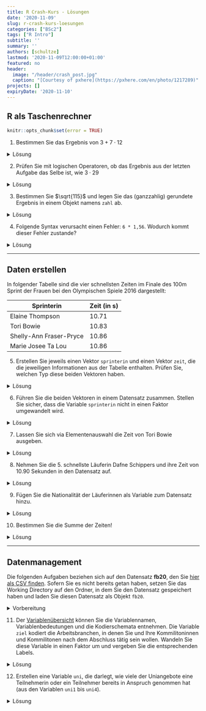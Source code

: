 ```yaml
---
title: R Crash-Kurs - Lösungen
date: '2020-11-09'
slug: r-crash-kurs-loesungen
categories: ["BSc2"]
tags: ["R Intro"]
subtitle: ''
summary: ''
authors: [schultze]
lastmod: '2020-11-09T12:00:00+01:00'
featured: no
header:
  image: "/header/crash_post.jpg"
  caption: "[Courtesy of pxhere](https://pxhere.com/en/photo/1217289)"
projects: []
expiryDate: '2020-11-10'
---
```


## R als Taschenrechner

```r
knitr::opts_chunk$set(error = TRUE)
```

1. Bestimmen Sie das Ergebnis von $3 + 7 \cdot 12$

<details><summary>Lösung</summary>

```r
3 + 7 * 12
```

</details>


2. Prüfen Sie mit logischen Operatoren, ob das Ergebnis aus der letzten Aufgabe das Selbe ist, wie $3 \cdot 29$

<details><summary>Lösung</summary>

```r
(3 + 7 * 12) == (3 * 29)
```

</details>


3. Bestimmen Sie $\sqrt{115}$ und legen Sie das (ganzzahlig) gerundete Ergebnis in einem Objekt namens `zahl` ab.

<details><summary>Lösung</summary>

```r
zahl <- round(sqrt(115))
```

</details>


4. Folgende Syntax verursacht einen Fehler: `6 * 1,56`. Wodurch kommt dieser Fehler zustande?

<details><summary>Lösung</summary>

```r
6 * 1,56
```

In der Syntax wird fälschlicherweise das Komma als Dezimaltrennzeichen genutzt. Wenn man das Komma durch einen Punkt ersetzt, funktioniert die Syntax problemlos:

```r
6 * 1.56
```

</details>


***

## Daten erstellen

In folgender Tabelle sind die vier schnellsten Zeiten im Finale des 100m Sprint der Frauen bei den Olympischen Spiele 2016 dargestellt:

Sprinterin | Zeit (in s)
------ | -----------
Elaine Thompson | 10.71
Tori Bowie | 10.83
Shelly-Ann Fraser-Pryce | 10.86
Marie Josee Ta Lou | 10.86

5. Erstellen Sie jeweils einen Vektor `sprinterin` und einen Vektor `zeit`, die die jeweiligen Informationen aus der Tabelle enthalten. Prüfen Sie, welchen Typ diese beiden Vektoren haben.

<details><summary>Lösung</summary>

Erstellen der Vektoren:

```r
sprinterin <- c('Elaine Thompson', 'Torie Bowie', 'Shelly-Ann Fraser-Pryce', 'Marie Josee Ta Lou')
zeit <- c(10.71, 10.83, 10.86, 10.86)
```

Prüfen der Typen:

```r
class(sprinterin)
class(zeit)
```

`sprinterin` ist ein `character` weil es Text enthält; `zeit` ist numerisch.

</details>


6. Führen Sie die beiden Vektoren in einem Datensatz zusammen. Stellen Sie sicher, dass die Variable `sprinterin` nicht in einen Faktor umgewandelt wird.

<details><summary>Lösung</summary>

Per Voreinstellung werden `character` Vektoren beim Zusammenführen in `data.frame` in den Typ `factor` umgewandelt.

```r
olymp <- data.frame(sprinterin, zeit)
str(olymp)
```

Die Funktion `data.frame` hat dafür eine Argument, dass mit `help(data.frame)` oder - wie hier - `args(data.frame)` identifiziert werden kann:

```r
args(data.frame)
```

Das relevante Argument heißt `stringsAsFactors`. Um die Umwandlung zu verhindern, kann es auf `FALSE` gesetzt werden:

```r
olymp <- data.frame(sprinterin, zeit, stringsAsFactors = FALSE)
str(olymp)
```

</details>


7. Lassen Sie sich via Elementenauswahl die Zeit von Tori Bowie ausgeben.

<details><summary>Lösung</summary>

```r
olymp[2, 2]         # dirkete Auswahl via Position
olymp[2, 'zeit']    # Variablenauswahl per Name
olymp[olymp$sprinterin == 'Tori Bowie', 'zeit']  # Filterauswahl
```

</details>


8. Nehmen Sie die 5. schnellste Läuferin Dafne Schippers und ihre Zeit von  10.90 Sekunden in den Datensatz auf.

<details><summary>Lösung</summary>

```r
olymp[5, ] <- c('Dafne Schippers', 10.90)
olymp
```

</details>


9. Fügen Sie die Nationalität der Läuferinnen als Variable zum Datensatz hinzu.

<details><summary>Lösung</summary>

Die Nationalitäten finden sich übersichtlich z.B. auf [der Wikipedia-Seite zum 100m Sprint 2016](https://de.wikipedia.org/wiki/Olympische_Sommerspiele_2016/Leichtathletik_%E2%80%93_100_m_(Frauen)#Finale). 

Variante 1: Neuen Vektor erstellen und über `cbind` oder `data.frame` hinzufügen.

```r
nation <- c('Jamaika', 'USA', 'Jamaika', 'Elfenbeinküste', 'Niederlande')
full <- cbind(olymp, nation)        # via cbind
full <- data.frame(olymp, nation)   # via data.frame
full
```

Variante 2: Vektor direkt im Datensatz anlegen.

```r
olymp$nation <- c('Jamaika', 'USA', 'Jamaika', 'Elfenbeinküste', 'Niederlande')
olymp
```


</details>


10. Bestimmen Sie die Summe der Zeiten!

<details><summary>Lösung</summary>

*Hinweis*: Die Summe des Objekts `zeit` ist hier nicht mehr angebracht, weil die 5. Sprinterin direkt dem Datensatz hinzugefügt wurde. Im Objekt `zeit` hingegen, sind nur die ersten vier Zeiten enthalten.

```r
sum(olymp$zeit)
str(olymp)
```

Es entsteht ein Fehler, der besagt, dass `zeit` im Datensatz als `character` und nicht numerisch abgelegt ist. Das ist dadurch passiert, dass die Daten von Dafne Schippers händisch hinzufügt wurden. Es gibt zwei Möglichkeiten damit umzugehen. Die Erste ist eine ad-hoc Korrektur der Variablentypen:

```r
olymp$zeit <- as.numeric(olymp$zeit)
str(olymp)
```

Die Zweite ist es, das Problem bereits beim Hinzufügen von Daten zu umgehen:

```r
olymp <- data.frame(sprinterin, zeit, stringsAsFactors = FALSE)
olymp[5, ] <- data.frame('Dafne Schippers', 10.90)
str(olymp)
```

In beiden Fällen kann anschließend mit `sum` gearbeitet werden:

```r
sum(olymp$zeit)
```

</details>


***

## Datenmanagement

Die folgenden Aufgaben beziehen sich auf den Datensatz **fb20**, den Sie [<i class="fas fa-download"></i> hier als CSV finden](/post/fb20.csv). Sofern Sie es nicht bereits getan haben, setzen Sie das Working Directory auf den Ordner, in dem Sie den Datensatz gespeichert haben und laden Sie diesen Datensatz als Objekt `fb20`.

<details><summary>Vorbereitung</summary>

Lokale Datei öffnen:

```r
setwd(...)
```
```r
fb20 <- read.table('fb20.csv', 
  header = TRUE, 
  sep = ',', 
  na.strings = '-99')
```

Online Datei öffnen:

```r
fb20 <- read.table('https://pandar.netlify.app/post/fb20.csv', 
  header = TRUE,
  sep = ',',
  na.strings = '-99')
```

</details>


11. Der [Variablenübersicht](/post/variablen.pdf) können Sie die Variablennamen, Variablenbedeutungen und die Kodierschemata entnehmen. Die Variable `ziel` kodiert die Arbeitsbranchen, in denen Sie und Ihre Kommilitoninnen und Kommilitonen nach dem Abschluss tätig sein wollen. Wandeln Sie diese Variable in einen Faktor um und vergeben Sie die entsprechenden Labels.

<details><summary>Lösung</summary>

```r
str(fb20$ziel)
```

Variante 1: Umwandeln und anschließend Labels vergeben.

```r
# Umwandung von numeric in factor
fb20$ziel <- as.factor(fb20$ziel)
# Vergabe von levels
levels(fb20$ziel) <- c('Wirtschaft', 'Therapie', 'Forschung', 'Andere')
```

Variante 2: In einem Schritt umwandeln und Labels vergeben.

```r
fb20$ziel <- factor(fb20$ziel,
  labels = c('Wirtschaft', 'Therapie', 'Forschung', 'Andere'))
```

```r
str(fb20$ziel)
```

</details>


12. Erstellen eine Variable `uni`, die darlegt, wie viele der Uniangebote eine Teilnehmerin oder ein Teilnehmer bereits in Anspruch genommen hat (aus den Variablen `uni1` bis `uni4`).

<details><summary>Lösung</summary>

Variante 1: Taschenrechnen mit Vektoren.

```r
fb20$uni <- fb20$uni1 + fb20$uni2 + fb20$uni3 + fb20$uni4
str(fb20$uni)
```

Variante 2: Zeilen-spezifische Summen bilden.

```r
fb20$uni <- rowSums(fb20[, c('uni1', 'uni2', 'uni3', 'uni4')])
str(fb20$uni)
```

</summary>


13. Nutzen Sie die `subset` Funktion um einen Datensatz zu erstellen, der nur die Personen enthält, die nach dem Abschluss in der Psychotherapie tätig sein wollen. Nennen Sie diesen `therapie`.
  + Nutzen Sie die Hilfe um herauszufinden, wie `subset` funktioniert.
  + Sie können im [auf der Seite zum Crash-Kurs](/post/r-crash-kurs) nachschlagen, wie logische Operationen in `R` durchgeführt werden!


<details><summary>Lösung</summary>

```r
help(subset)
```

```r
therapie <- subset(fb20,            # Voller Datensatz
  subset = fb20$ziel == 'Therapie'  # Auswahlkriterium
  )
str(therapie)
```

</summary>

  
14. Speichern Sie den neuen Datensatz als **therapie.rds** im RDS Format ab.

<details><summary>Lösung</summary>

```r
saveRDS(therapie, 'therapie.rds')
```

</summary>
